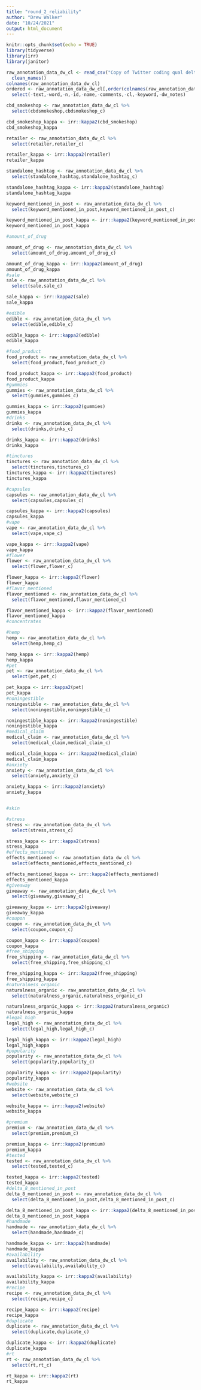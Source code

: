 ```yaml
---
title: "round_2_reliability"
author: "Drew Walker"
date: "10/24/2021"
output: html_document
---
```


```r
knitr::opts_chunk$set(echo = TRUE)
library(tidyverse)
library(irr)
library(janitor)
```


```r
raw_annotation_data_dw_cl <- read_csv("Copy of Twitter coding qual delta 8 CRL round 2_dw_merged.csv") %>% 
  clean_names() 
colnames(raw_annotation_data_dw_cl)
ordered <- raw_annotation_data_dw_cl[,order(colnames(raw_annotation_data_dw_cl))] %>% 
  select(-text,-word,-n,-id,-name,-comments,-cl,-keyword,-dw_notes)
```

```r


cbd_smokeshop <- raw_annotation_data_dw_cl %>% 
  select(cbdsmokeshop,cbdsmokeshop_c)

cbd_smokeshop_kappa <- irr::kappa2(cbd_smokeshop)
cbd_smokeshop_kappa

retailer <- raw_annotation_data_dw_cl %>% 
  select(retailer,retailer_c)

retailer_kappa <- irr::kappa2(retailer)
retailer_kappa

standalone_hashtag <- raw_annotation_data_dw_cl %>% 
  select(standalone_hashtag,standalone_hashtag_c)

standalone_hashtag_kappa <- irr::kappa2(standalone_hashtag)
standalone_hashtag_kappa

keyword_mentioned_in_post <- raw_annotation_data_dw_cl %>% 
  select(keyword_mentioned_in_post,keyword_mentioned_in_post_c)

keyword_mentioned_in_post_kappa <- irr::kappa2(keyword_mentioned_in_post)
keyword_mentioned_in_post_kappa

#amount_of_drug

amount_of_drug <- raw_annotation_data_dw_cl %>% 
  select(amount_of_drug,amount_of_drug_c)

amount_of_drug_kappa <- irr::kappa2(amount_of_drug)
amount_of_drug_kappa
#sale
sale <- raw_annotation_data_dw_cl %>% 
  select(sale,sale_c)

sale_kappa <- irr::kappa2(sale)
sale_kappa

#edible
edible <- raw_annotation_data_dw_cl %>% 
  select(edible,edible_c)

edible_kappa <- irr::kappa2(edible)
edible_kappa

#food_product
food_product <- raw_annotation_data_dw_cl %>% 
  select(food_product,food_product_c)

food_product_kappa <- irr::kappa2(food_product)
food_product_kappa
#gummies
gummies <- raw_annotation_data_dw_cl %>% 
  select(gummies,gummies_c)

gummies_kappa <- irr::kappa2(gummies)
gummies_kappa
#drinks
drinks <- raw_annotation_data_dw_cl %>% 
  select(drinks,drinks_c)

drinks_kappa <- irr::kappa2(drinks)
drinks_kappa

#tinctures
tinctures <- raw_annotation_data_dw_cl %>% 
  select(tinctures,tinctures_c)
tinctures_kappa <- irr::kappa2(tinctures)
tinctures_kappa

#capsules
capsules <- raw_annotation_data_dw_cl %>% 
  select(capsules,capsules_c)

capsules_kappa <- irr::kappa2(capsules)
capsules_kappa
#vape
vape <- raw_annotation_data_dw_cl %>% 
  select(vape,vape_c)

vape_kappa <- irr::kappa2(vape)
vape_kappa
#flower
flower <- raw_annotation_data_dw_cl %>% 
  select(flower,flower_c)

flower_kappa <- irr::kappa2(flower)
flower_kappa
#flavor_mentioned
flavor_mentioned <- raw_annotation_data_dw_cl %>% 
  select(flavor_mentioned,flavor_mentioned_c)

flavor_mentioned_kappa <- irr::kappa2(flavor_mentioned)
flavor_mentioned_kappa
#concentrates

#hemp
hemp <- raw_annotation_data_dw_cl %>% 
  select(hemp,hemp_c)

hemp_kappa <- irr::kappa2(hemp)
hemp_kappa
#pet
pet <- raw_annotation_data_dw_cl %>% 
  select(pet,pet_c)

pet_kappa <- irr::kappa2(pet)
pet_kappa
#noningestible
noningestible <- raw_annotation_data_dw_cl %>% 
  select(noningestible,noningestible_c)

noningestible_kappa <- irr::kappa2(noningestible)
noningestible_kappa
#medical_claim
medical_claim <- raw_annotation_data_dw_cl %>% 
  select(medical_claim,medical_claim_c)

medical_claim_kappa <- irr::kappa2(medical_claim)
medical_claim_kappa
#anxiety
anxiety <- raw_annotation_data_dw_cl %>% 
  select(anxiety,anxiety_c)

anxiety_kappa <- irr::kappa2(anxiety)
anxiety_kappa


#skin

#stress
stress <- raw_annotation_data_dw_cl %>% 
  select(stress,stress_c)

stress_kappa <- irr::kappa2(stress)
stress_kappa
#effects_mentioned
effects_mentioned <- raw_annotation_data_dw_cl %>% 
  select(effects_mentioned,effects_mentioned_c)

effects_mentioned_kappa <- irr::kappa2(effects_mentioned)
effects_mentioned_kappa
#giveaway
giveaway <- raw_annotation_data_dw_cl %>% 
  select(giveaway,giveaway_c)

giveaway_kappa <- irr::kappa2(giveaway)
giveaway_kappa
#coupon
coupon <- raw_annotation_data_dw_cl %>% 
  select(coupon,coupon_c)

coupon_kappa <- irr::kappa2(coupon)
coupon_kappa
#free_shipping
free_shipping <- raw_annotation_data_dw_cl %>% 
  select(free_shipping,free_shipping_c)

free_shipping_kappa <- irr::kappa2(free_shipping)
free_shipping_kappa
#naturalness_organic
naturalness_organic <- raw_annotation_data_dw_cl %>% 
  select(naturalness_organic,naturalness_organic_c)

naturalness_organic_kappa <- irr::kappa2(naturalness_organic)
naturalness_organic_kappa
#legal_high
legal_high <- raw_annotation_data_dw_cl %>% 
  select(legal_high,legal_high_c)

legal_high_kappa <- irr::kappa2(legal_high)
legal_high_kappa
#popularity
popularity <- raw_annotation_data_dw_cl %>% 
  select(popularity,popularity_c)

popularity_kappa <- irr::kappa2(popularity)
popularity_kappa
#website
website <- raw_annotation_data_dw_cl %>% 
  select(website,website_c)

website_kappa <- irr::kappa2(website)
website_kappa

#premium
premium <- raw_annotation_data_dw_cl %>% 
  select(premium,premium_c)

premium_kappa <- irr::kappa2(premium)
premium_kappa
#tested
tested <- raw_annotation_data_dw_cl %>% 
  select(tested,tested_c)

tested_kappa <- irr::kappa2(tested)
tested_kappa
#delta_8_mentioned_in_post
delta_8_mentioned_in_post <- raw_annotation_data_dw_cl %>% 
  select(delta_8_mentioned_in_post,delta_8_mentioned_in_post_c)

delta_8_mentioned_in_post_kappa <- irr::kappa2(delta_8_mentioned_in_post)
delta_8_mentioned_in_post_kappa
#handmade
handmade <- raw_annotation_data_dw_cl %>% 
  select(handmade,handmade_c)

handmade_kappa <- irr::kappa2(handmade)
handmade_kappa
#availability
availability <- raw_annotation_data_dw_cl %>% 
  select(availability,availability_c)

availability_kappa <- irr::kappa2(availability)
availability_kappa
#recipe
recipe <- raw_annotation_data_dw_cl %>% 
  select(recipe,recipe_c)

recipe_kappa <- irr::kappa2(recipe)
recipe_kappa
#duplicate
duplicate <- raw_annotation_data_dw_cl %>% 
  select(duplicate,duplicate_c)

duplicate_kappa <- irr::kappa2(duplicate)
duplicate_kappa
#rt
rt <- raw_annotation_data_dw_cl %>% 
  select(rt,rt_c)

rt_kappa <- irr::kappa2(rt)
rt_kappa



```

